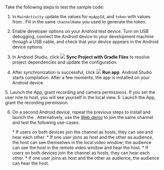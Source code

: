 <PlatformWrapper platform="android">

Take the following steps to test the sample code:

1. In `MainActivity` update the values for `myAppId`, and `token` with values from <Vg k="CONSOLE" />. Fill in the same `channelName` you used to generate the token.

1. Enable developer options on your Android test device. Turn on USB debugging, connect the Android device to your development machine through a USB cable, and check that your device appears in the Android device options.

1. In Android Studio, click ![](https://agora-doc.s3.us-east-1.amazonaws.com/images/video-sdk/icon_android_gradle_sync.png) **Sync Project with Gradle Files** to resolve project dependencies and update the configuration.

1. After synchronization is successful, click ![](https://agora-doc.s3.us-east-1.amazonaws.com/images/video-sdk/icon_android_run.png) **Run app**. Android Studio starts compilation. After a few moments, the app is installed on your Android device.

<ProductWrapper notAllowed="voice-calling">
5. Launch the App, grant recording and camera permissions. If you set the user role to host, you will see yourself in the local view.
</ProductWrapper>
<ProductWrapper product="voice-calling">
5. Launch the App, grant the recording permission.
</ProductWrapper>

6. On a second Android device, repeat the previous steps to install and launch the <Vpl k="CLIENT"/>. Alternatively, use the [Web demo](https://webdemo.agora.io/basicVideoCall/index.html) to join the same channel and test the following use-cases:

    <ProductWrapper notAllowed="voice-calling">
    * If users on both devices join the channel as hosts, they can see and hear each other.
    * If one user joins as host and the other as audience, the host can see themselves in the local video window; the audience can see the host in the remote video window and hear the host.
    </ProductWrapper>
    <ProductWrapper product="voice-calling">
    * If users on both devices join the channel as hosts, they can hear each other.
    * If one user joins as host and the other as audience, the audience can hear the host.
    </ProductWrapper>
</PlatformWrapper>
